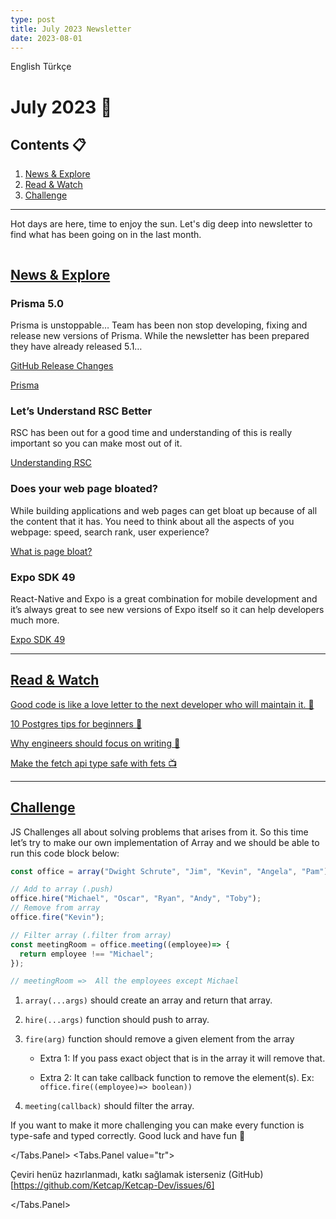 ```yaml
---
type: post
title: July 2023 Newsletter
date: 2023-08-01
---
```



<Tabs defaultValue="en">
<Tabs.List>
  <Tabs.Tab value="en">English</Tabs.Tab>
  <Tabs.Tab value="tr">Türkçe</Tabs.Tab>
</Tabs.List>
<Tabs.Panel value="en">

# July 2023 📅

## Contents 📋

1. [News & Explore](#news--explore)
2. [Read & Watch](#read--watch)
3. [Challenge](#challenge)

---

Hot days are here, time to enjoy the sun. Let's dig deep into newsletter to find what has been going on in the last month.

<Image src="/memes/july-2023.png" alt="" width={500} height={500} />

## <a href='#news--explore'>News & Explore</a>

### Prisma 5.0

Prisma is unstoppable… Team has been non stop developing, fixing and release new versions of Prisma. While the newsletter has been prepared they have already released 5.1…

[GitHub Release Changes](https://github.com/prisma/prisma/releases/tag/5.0.0)

[Prisma](https://www.prisma.io/docs/guides/upgrade-guides/upgrading-versions/upgrading-to-prisma-5)

### Let’s Understand RSC Better

RSC has been out for a good time and understanding of this is really important so you can make most out of it.

[Understanding RSC](https://vercel.com/blog/understanding-react-server-components?ck_subscriber_id=1010788714)

### Does your web page bloated?

While building applications and web pages can get bloat up because of all the content that it has. You need to think about all the aspects of you webpage: speed, search rank, user experience?

[What is page bloat?](https://www.speedcurve.com/blog/page-bloat-web-performance/)

### Expo SDK 49

React-Native and Expo is a great combination for mobile development and it’s always great to see new versions of Expo itself so it can help developers much more.

[Expo SDK 49](https://blog.expo.dev/expo-sdk-49-c6d398cdf740)

---

## <a href="#read--watch">Read & Watch</a>

[Good code is like a love letter to the next developer who will maintain it. 📰](https://addyosmani.com/blog/good-code/)

[10 Postgres tips for beginners 📰](https://postgres.ai/blog/20230722-10-postgres-tips-for-beginners)

[Why engineers should focus on writing 📰](https://www.yieldcode.blog/post/why-engineers-should-write/)

[Make the fetch api type safe with fets 📺](https://www.learnwithjason.dev/make-the-fetch-api-type-safe-with-fets/?ck_subscriber_id=1013093262)

---

## <a href='#challenge'>Challenge</a>

JS Challenges all about solving problems that arises from it. So this time let’s try to make our own implementation of Array and we should be able to run this code block below:

```js
const office = array("Dwight Schrute", "Jim", "Kevin", "Angela", "Pam"):

// Add to array (.push)
office.hire("Michael", "Oscar", "Ryan", "Andy", "Toby");
// Remove from array
office.fire("Kevin");

// Filter array (.filter from array)
const meetingRoom = office.meeting((employee)=> {
  return employee !== "Michael";
});

// meetingRoom =>  All the employees except Michael
```

1. `array(...args)` should create an array and return that array.

2. `hire(...args)` function should push to array.

3. `fire(arg)` function should remove a given element from the array

   - Extra 1: If you pass exact object that is in the array it will remove that.

   - Extra 2: It can take callback function to remove the element(s). Ex: `office.fire((employee)=> boolean))`

4. `meeting(callback)` should filter the array.

If you want to make it more challenging you can make every function is type-safe and typed correctly. Good luck and have fun 🥳

</Tabs.Panel>
<Tabs.Panel value="tr">

Çeviri henüz hazırlanmadı, katkı sağlamak isterseniz (GitHub)[https://github.com/Ketcap/Ketcap-Dev/issues/6]

</Tabs.Panel>
</Tabs>
